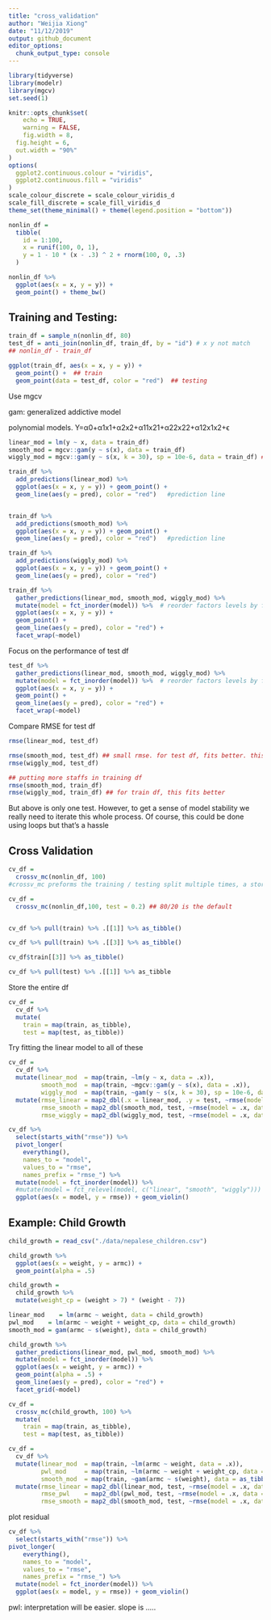 ```yaml
---
title: "cross_validation"
author: "Weijia Xiong"
date: "11/12/2019"
output: github_document
editor_options: 
  chunk_output_type: console
---
```


```r
library(tidyverse)
library(modelr)
library(mgcv)
set.seed(1)

knitr::opts_chunk$set(
	echo = TRUE,
	warning = FALSE,
	fig.width = 8, 
  fig.height = 6,
  out.width = "90%"
)
options(
  ggplot2.continuous.colour = "viridis",
  ggplot2.continuous.fill = "viridis"
)
scale_colour_discrete = scale_colour_viridis_d
scale_fill_discrete = scale_fill_viridis_d
theme_set(theme_minimal() + theme(legend.position = "bottom"))

```


```r
nonlin_df = 
  tibble(
    id = 1:100,
    x = runif(100, 0, 1),
    y = 1 - 10 * (x - .3) ^ 2 + rnorm(100, 0, .3)
  )

nonlin_df %>% 
  ggplot(aes(x = x, y = y)) + 
  geom_point() + theme_bw()
```

## Training and Testing:

```r
train_df = sample_n(nonlin_df, 80)
test_df = anti_join(nonlin_df, train_df, by = "id") # x y not match 
## nonlin_df - train_df

ggplot(train_df, aes(x = x, y = y)) + 
  geom_point() +  ## train 
  geom_point(data = test_df, color = "red")  ## testing
```


Use mgcv

gam: generalized addictive model

polynomial models. Y=α0+α1x1+α2x2+α11x21+α22x22+α12x1x2+ϵ

```r
linear_mod = lm(y ~ x, data = train_df)
smooth_mod = mgcv::gam(y ~ s(x), data = train_df)
wiggly_mod = mgcv::gam(y ~ s(x, k = 30), sp = 10e-6, data = train_df) ## sp Smoothing parameters, k is the dimensionality of the spline basis expansion of 1 or possibly more covariates.

train_df %>% 
  add_predictions(linear_mod) %>% 
  ggplot(aes(x = x, y = y)) + geom_point() + 
  geom_line(aes(y = pred), color = "red")   #prediction line


train_df %>% 
  add_predictions(smooth_mod) %>% 
  ggplot(aes(x = x, y = y)) + geom_point() + 
  geom_line(aes(y = pred), color = "red")   #prediction line

train_df %>% 
  add_predictions(wiggly_mod) %>% 
  ggplot(aes(x = x, y = y)) + geom_point() + 
  geom_line(aes(y = pred), color = "red")
```



```r
train_df %>% 
  gather_predictions(linear_mod, smooth_mod, wiggly_mod) %>% 
  mutate(model = fct_inorder(model)) %>%  # reorder factors levels by first appearance, frequency or numeric order
  ggplot(aes(x = x, y = y)) + 
  geom_point() + 
  geom_line(aes(y = pred), color = "red") + 
  facet_wrap(~model)

```

Focus on the performance of test df

```r
test_df %>% 
  gather_predictions(linear_mod, smooth_mod, wiggly_mod) %>% 
  mutate(model = fct_inorder(model)) %>%  # reorder factors levels by first appearance, frequency or numeric order
  ggplot(aes(x = x, y = y)) + 
  geom_point() + 
  geom_line(aes(y = pred), color = "red") + 
  facet_wrap(~model)
```

Compare RMSE for test df
```r
rmse(linear_mod, test_df)

rmse(smooth_mod, test_df) ## small rmse. for test df, fits better. this is more important!!!
rmse(wiggly_mod, test_df)  

```

```r
## putting more staffs in training df
rmse(smooth_mod, train_df) 
rmse(wiggly_mod, train_df) ## for train df, this fits better
```



But above is only one test. However, to get a sense of model stability we really need to iterate this whole process. Of course, this could be done using loops but that’s a hassle 


## Cross Validation

```r
cv_df = 
  crossv_mc(nonlin_df, 100)  
#crossv_mc preforms the training / testing split multiple times, a stores the datasets using list columns.

cv_df = 
  crossv_mc(nonlin_df,100, test = 0.2) ## 80/20 is the default  


cv_df %>% pull(train) %>% .[[1]] %>% as_tibble()

cv_df %>% pull(train) %>% .[[3]] %>% as_tibble()

cv_df$train[[3]] %>% as_tibble()

cv_df %>% pull(test) %>% .[[1]] %>% as_tibble
```


Store the entire df
```r
cv_df =
  cv_df %>% 
  mutate(
    train = map(train, as_tibble),
    test = map(test, as_tibble))
```

Try fitting the linear model to all of these
```r
cv_df = 
  cv_df %>% 
  mutate(linear_mod  = map(train, ~lm(y ~ x, data = .x)),
         smooth_mod  = map(train, ~mgcv::gam(y ~ s(x), data = .x)),
         wiggly_mod  = map(train, ~gam(y ~ s(x, k = 30), sp = 10e-6, data = .x))) %>% 
  mutate(rmse_linear = map2_dbl(.x = linear_mod, .y = test, ~rmse(model = .x, data = .y)),  ## need 2 vectors,map into a double vector
         rmse_smooth = map2_dbl(smooth_mod, test, ~rmse(model = .x, data = .y)),
         rmse_wiggly = map2_dbl(wiggly_mod, test, ~rmse(model = .x, data = .y)))
```


```r
cv_df %>% 
  select(starts_with("rmse")) %>% 
  pivot_longer(
    everything(),
    names_to = "model", 
    values_to = "rmse",
    names_prefix = "rmse_") %>% 
  mutate(model = fct_inorder(model)) %>% 
  #mutate(model = fct_relevel(model, c("linear", "smooth", "wiggly"))) %>% 
  ggplot(aes(x = model, y = rmse)) + geom_violin()
```



## Example: Child Growth
```r
child_growth = read_csv("./data/nepalese_children.csv")

child_growth %>% 
  ggplot(aes(x = weight, y = armc)) + 
  geom_point(alpha = .5)
```


```r
child_growth =
  child_growth %>% 
  mutate(weight_cp = (weight > 7) * (weight - 7))
```


```r
linear_mod    = lm(armc ~ weight, data = child_growth)
pwl_mod    = lm(armc ~ weight + weight_cp, data = child_growth)
smooth_mod = gam(armc ~ s(weight), data = child_growth)
```


```r
child_growth %>% 
  gather_predictions(linear_mod, pwl_mod, smooth_mod) %>% 
  mutate(model = fct_inorder(model)) %>% 
  ggplot(aes(x = weight, y = armc)) + 
  geom_point(alpha = .5) +
  geom_line(aes(y = pred), color = "red") + 
  facet_grid(~model)
```



```r
cv_df =
  crossv_mc(child_growth, 100) %>% 
  mutate(
    train = map(train, as_tibble),
    test = map(test, as_tibble))
```



```r
cv_df = 
  cv_df %>% 
  mutate(linear_mod  = map(train, ~lm(armc ~ weight, data = .x)),
         pwl_mod     = map(train, ~lm(armc ~ weight + weight_cp, data = .x)),
         smooth_mod  = map(train, ~gam(armc ~ s(weight), data = as_tibble(.x)))) %>% 
  mutate(rmse_linear = map2_dbl(linear_mod, test, ~rmse(model = .x, data = .y)),
         rmse_pwl    = map2_dbl(pwl_mod, test, ~rmse(model = .x, data = .y)),
         rmse_smooth = map2_dbl(smooth_mod, test, ~rmse(model = .x, data = .y)))
```

plot residual 
```r
cv_df %>% 
  select(starts_with("rmse")) %>% 
pivot_longer(
    everything(),
    names_to = "model", 
    values_to = "rmse",
    names_prefix = "rmse_") %>% 
  mutate(model = fct_inorder(model)) %>% 
  ggplot(aes(x = model, y = rmse)) + geom_violin()
```

pwl: interpretation will be easier. slope is ..... 


